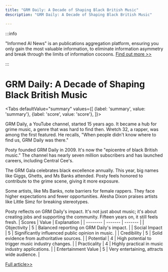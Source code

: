 ```yaml
---
title: "GRM Daily: A Decade of Shaping Black British Music"
description: "GRM Daily: A Decade of Shaping Black British Music"

---
```



:::info

"Informed AI News" is an publications aggregation platform, ensuring you only gain the most valuable information, to eliminate information asymmetry and break through the limits of information cocoons.  [Find out more >>](/)

:::

# GRM Daily: A Decade of Shaping Black British Music


<Tabs
	defaultValue="summary"
	values={[
	{label: 'summary', value: 'summary'},
	{label: 'score', value: 'score'},
]}>
<TabItem value="summary">


GRM Daily, a YouTube channel, started 15 years ago. It became a hub for grime music, a genre that was hard to find then. Wretch 32, a rapper, was among the first featured. He recalls, "When people didn't know where to find us, GRM Daily was there."

Posty founded GRM Daily in 2009. It's now the "epicentre of black British music." The channel has nearly seven million subscribers and has launched careers, including Central Cee's.

The GRM Gala celebrates black excellence annually. This year, big names like Giggs, Ghetts, and Ms Banks attended. Posty feels honored to contribute to the grime scene, giving it more exposure.

Some artists, like Ms Banks, note barriers for female rappers. They face higher expectations and fewer opportunities. Alesha Dixon praises artists like Little Simz for breaking stereotypes.

Posty reflects on GRM Daily's impact. It's not just about music; it's about creating jobs and supporting the community. Fifteen years on, it still feels fresh.
</TabItem>
<TabItem value="score">
	| Scores     | Value   | Explanation |
	| -------- | ------- | ------- |
	| Objectivity  | 5    | Balanced reporting on GRM Daily's impact.    |
	| Social Impact | 5     | Significantly influenced public opinion in music.    |
	| Credibility    | 5    | Solid evidence from authoritative sources.    |
	| Potential    | 4    | High potential to trigger music industry changes.    |
	| Practicality    | 4    | Highly practical in music industry applications.    |
	| Entertainment Value    | 5    | Very entertaining, attracts wide audience.    |
</TabItem>
</Tabs>

[Full article>>](https://www.bbc.com/news/articles/cr400xw9616o)
